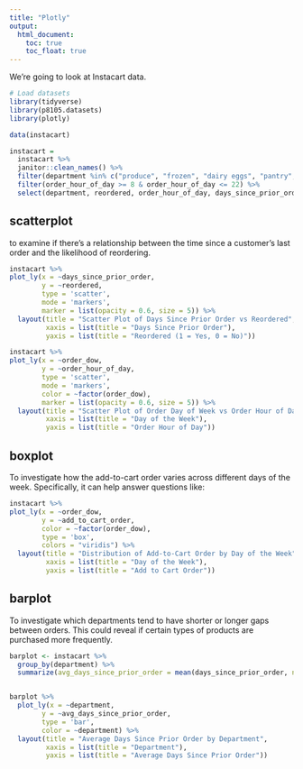 ```yaml
---
title: "Plotly"
output: 
  html_document:
    toc: true
    toc_float: true
---
```

We're going to look at Instacart data.

```r
# Load datasets
library(tidyverse)
library(p8105.datasets)
library(plotly)
```

```r
data(instacart)

instacart = 
  instacart %>%
  janitor::clean_names() %>%
  filter(department %in% c("produce", "frozen", "dairy eggs", "pantry", "household")) %>%
  filter(order_hour_of_day >= 8 & order_hour_of_day <= 22) %>%
  select(department, reordered, order_hour_of_day, days_since_prior_order, order_dow, add_to_cart_order) 

```


## scatterplot
to examine if there’s a relationship between the time since a customer’s last order and the likelihood of reordering. 
```r
instacart %>%
plot_ly(x = ~days_since_prior_order,
        y = ~reordered,
        type = 'scatter',
        mode = 'markers',
        marker = list(opacity = 0.6, size = 5)) %>%
  layout(title = "Scatter Plot of Days Since Prior Order vs Reordered",
         xaxis = list(title = "Days Since Prior Order"),
         yaxis = list(title = "Reordered (1 = Yes, 0 = No)"))

```

```r
instacart %>%
plot_ly(x = ~order_dow,
        y = ~order_hour_of_day,
        type = 'scatter',
        mode = 'markers',
        color = ~factor(order_dow),
        marker = list(opacity = 0.6, size = 5)) %>%
  layout(title = "Scatter Plot of Order Day of Week vs Order Hour of Day",
         xaxis = list(title = "Day of the Week"),
         yaxis = list(title = "Order Hour of Day"))
```



## boxplot
To investigate how the add-to-cart order varies across different days of the week. Specifically, it can help answer questions like:
```r
instacart %>%
plot_ly(x = ~order_dow,
        y = ~add_to_cart_order,
        color = ~factor(order_dow),
        type = 'box',
        colors = "viridis") %>%
  layout(title = "Distribution of Add-to-Cart Order by Day of the Week",
         xaxis = list(title = "Day of the Week"),
         yaxis = list(title = "Add to Cart Order"))
```


## barplot
To investigate which departments tend to have shorter or longer gaps between orders. This could reveal if certain types of products are purchased more frequently.
```r
barplot <- instacart %>%
  group_by(department) %>%
  summarize(avg_days_since_prior_order = mean(days_since_prior_order, na.rm = TRUE))


barplot %>%
  plot_ly(x = ~department,
        y = ~avg_days_since_prior_order,
        type = 'bar',
        color = ~department) %>%
  layout(title = "Average Days Since Prior Order by Department",
         xaxis = list(title = "Department"),
         yaxis = list(title = "Average Days Since Prior Order"))
```

